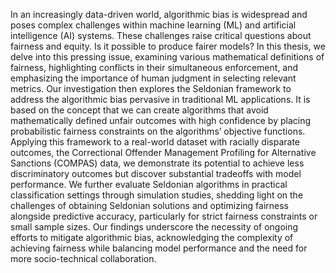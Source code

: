 In an increasingly data-driven world, algorithmic bias is widespread and poses complex challenges within machine learning (ML) and artificial intelligence (AI) systems. These challenges raise critical questions about fairness and equity. Is it possible to produce fairer models? In this thesis, we delve into this pressing issue, examining various mathematical definitions of fairness, highlighting conflicts in their simultaneous enforcement, and emphasizing the importance of human judgment in selecting relevant metrics. Our investigation then explores the Seldonian framework to address the algorithmic bias pervasive in traditional ML applications. It is based on the concept that we can create algorithms that avoid mathematically defined unfair outcomes with high confidence by placing probabilistic fairness constraints on the algorithms' objective functions. Applying this framework to a real-world dataset with racially disparate outcomes, the Correctional Offender Management Profiling for Alternative Sanctions (COMPAS) data, we demonstrate its potential to achieve less discriminatory outcomes but discover substantial tradeoffs with model performance. We further evaluate Seldonian algorithms in practical classification settings through simulation studies, shedding light on the challenges of obtaining Seldonian solutions and optimizing fairness alongside predictive accuracy, particularly for strict fairness constraints or small sample sizes. Our findings underscore the necessity of ongoing efforts to mitigate algorithmic bias, acknowledging the complexity of achieving fairness while balancing model performance and the need for more socio-technical collaboration.